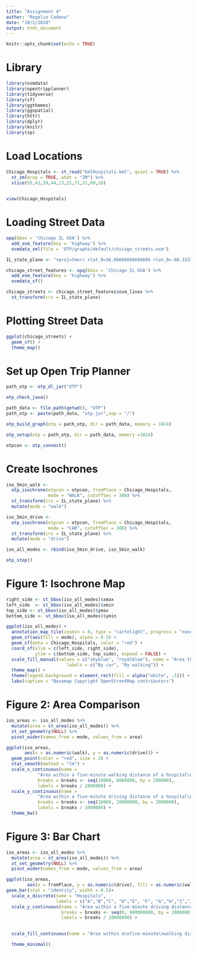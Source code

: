 ```yaml
---
title: "Assignment 4"
author: "Rogelio Cadena"
date: "10/2/2020"
output: html_document
---
```


```r
knitr::opts_chunk$set(echo = TRUE)
```

# Library
```r
library(osmdata)
library(opentripplanner)
library(tidyverse)
library(sf)
library(ggthemes)
library(ggspatial)
library(httr)
library(dplyr)
library(knitr)
library(sp)
```

# Load Locations
```r
Chicago_Hospitals <- st_read("kmlHospitals.kml", quiet = TRUE) %>%
  st_zm(drop = TRUE, what = "ZM") %>%
  slice(55,41,39,44,13,21,71,31,69,18)
 
```

```r
view(Chicago_Hospitals)
```

  
# Loading Street Data
```r
opq(bbox = 'Chicago IL USA') %>%
  add_osm_feature(key = 'highway') %>%
  osmdata_xml(file = 'OTP/graphs/default/chicago_streets.osm')
```

```r
IL_state_plane <- "+proj=tmerc +lat_0=36.66666666666666 +lon_0=-88.33333333333333 +k=0.9999749999999999 +x_0=300000 +y_0=0 +ellps=GRS80 +datum=NAD83 +to_meter=0.3048006096012192 +no_defs"

chicago_street_features <- opq(bbox = 'Chicago IL USA') %>%
  add_osm_feature(key = 'highway') %>%
  osmdata_sf()

chicago_streets <- chicago_street_features$osm_lines %>%
  st_transform(crs = IL_state_plane)
```

# Plotting Street Data
```r
ggplot(chicago_streets) +
  geom_sf() +                                                                                                                                                                     
  theme_map()
```

# Set up Open Trip Planner

```r
path_otp <- otp_dl_jar("OTP")
```

```r
otp_check_java()

```


```r
path_data <- file.path(getwd(), "OTP")
path_otp <- paste(path_data, "otp.jar",sep = "/")

otp_build_graph(otp = path_otp, dir = path_data, memory = 1024) 
```

```r
otp_setup(otp = path_otp, dir = path_data, memory =1024)
```

```r
otpcon <- otp_connect()
```

# Create Isochrones
```r
iso_5min_walk <- 
  otp_isochrone(otpcon = otpcon, fromPlace = Chicago_Hospitals, 
                mode = "WALK", cutoffSec = 300) %>%
  st_transform(crs = IL_state_plane) %>%
  mutate(mode = "walk")

iso_5min_drive <- 
  otp_isochrone(otpcon = otpcon, fromPlace = Chicago_Hospitals, 
                mode = "CAR", cutoffSec = 300) %>%
  st_transform(crs = IL_state_plane) %>%
  mutate(mode = "drive")

iso_all_modes <- rbind(iso_5min_drive, iso_5min_walk)

otp_stop()

```

# Figure 1: Isochrone Map
```r
right_side <- st_bbox(iso_all_modes)$xmax
left_side  <- st_bbox(iso_all_modes)$xmin
top_side <- st_bbox(iso_all_modes)$ymax
bottom_side <- st_bbox(iso_all_modes)$ymin

ggplot(iso_all_modes) +
  annotation_map_tile(zoomin = 0, type = "cartolight", progress = "none") +
  geom_sf(aes(fill = mode), alpha = 0.5) +
  geom_sf(data = Chicago_Hospitals, color = "red") +
  coord_sf(xlim = c(left_side, right_side), 
           ylim = c(bottom_side, top_side), expand = FALSE) +
  scale_fill_manual(values = c("skyblue", "royalblue"), name = "Area that is reachable\nwithin 5 minutes",
                       labels = c("By car", "By walking")) +
  theme_map() +
  theme(legend.background = element_rect(fill = alpha("white", .5))) +
  labs(caption = "Basemap Copyright OpenStreetMap contributors")
```

# Figure 2: Area Comparison
```r
iso_areas <- iso_all_modes %>%
  mutate(area = st_area(iso_all_modes)) %>%
  st_set_geometry(NULL) %>%
  pivot_wider(names_from = mode, values_from = area) 

ggplot(iso_areas, 
       aes(x = as.numeric(walk), y = as.numeric(drive))) +
  geom_point(color = "red", size = 2) +
  stat_smooth(method = "lm") +
  scale_x_continuous(name = 
            "Area within a five-minute walking distance of a hospital\n(square km)",
            breaks = breaks <- seq(10000, 8000000, by = 200000),
            labels = breaks / 2000000) +
  scale_y_continuous(name = 
            "Area within a five-minute driving distance of a hospital\n(square km)",
            breaks = breaks <- seq(10000, 20000000, by = 2000000),
            labels = breaks / 1000000) +
  theme_bw()
```

# Figure 3: Bar Chart
```r
iso_areas <- iso_all_modes %>%
  mutate(area = st_area(iso_all_modes)) %>%
  st_set_geometry(NULL) %>%
  pivot_wider(names_from = mode, values_from = area) 

ggplot(iso_areas,
        aes(x = fromPlace, y = as.numeric(drive), fill = as.numeric(walk)/1000000))+
geom_bar(stat = "identity", width = 0.5)+
  scale_x_discrete(name = "Hospitals",
                   labels = c("A","B","C", "D","E", "F", "G","H","I","J")) +
  scale_y_continuous(name = "Area within a five-minute driving distance of a hospital\n(square km)",
                     breaks = breaks <- seq(0, 800000000, by = 2000000),
                     labels = breaks / 10000000) +
  

  scale_fill_continuous(name = "Area within a\nfive-minute\nwalking distance\nof a hospital\n(square km)") +

  theme_minimal()
```

